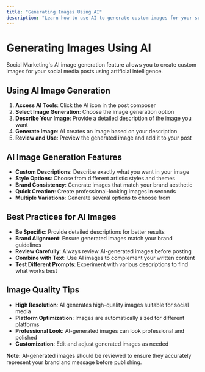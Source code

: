```yaml
---
title: "Generating Images Using AI"
description: "Learn how to use AI to generate custom images for your social media posts"
---
```


# Generating Images Using AI

Social Marketing's AI image generation feature allows you to create custom images for your social media posts using artificial intelligence.

## Using AI Image Generation

1. **Access AI Tools**: Click the AI icon in the post composer
2. **Select Image Generation**: Choose the image generation option
3. **Describe Your Image**: Provide a detailed description of the image you want
4. **Generate Image**: AI creates an image based on your description
5. **Review and Use**: Preview the generated image and add it to your post

## AI Image Generation Features

- **Custom Descriptions**: Describe exactly what you want in your image
- **Style Options**: Choose from different artistic styles and themes
- **Brand Consistency**: Generate images that match your brand aesthetic
- **Quick Creation**: Create professional-looking images in seconds
- **Multiple Variations**: Generate several options to choose from

## Best Practices for AI Images

- **Be Specific**: Provide detailed descriptions for better results
- **Brand Alignment**: Ensure generated images match your brand guidelines
- **Review Carefully**: Always review AI-generated images before posting
- **Combine with Text**: Use AI images to complement your written content
- **Test Different Prompts**: Experiment with various descriptions to find what works best

## Image Quality Tips

- **High Resolution**: AI generates high-quality images suitable for social media
- **Platform Optimization**: Images are automatically sized for different platforms
- **Professional Look**: AI-generated images can look professional and polished
- **Customization**: Edit and adjust generated images as needed

**Note:** AI-generated images should be reviewed to ensure they accurately represent your brand and message before publishing.
